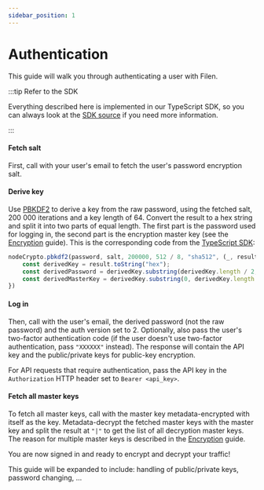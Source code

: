 ```yaml
---
sidebar_position: 1
---
```



# Authentication

This guide will walk you through authenticating a user with Filen. 

:::tip Refer to the SDK

Everything described here is implemented in our TypeScript SDK, so you can always look at the [SDK source](https://github.com/FilenCloudDienste/filen-sdk-ts/blob/main/src/index.ts) if you need more information.

:::

#### Fetch salt

First, call <ApiEndpointLink endpoint="/v3/auth/info" slug="get-auth-info" /> with your user's email to fetch the user's password encryption salt.

#### Derive key

Use [PBKDF2](https://en.wikipedia.org/wiki/PBKDF2) to derive a key from the raw password, using the fetched salt, 200 000 iterations and a key length of 64. Convert the result to a hex string and split it into two parts of equal length. The first part is the password used for logging in, the second part is the encryption master key (see the [Encryption](./encryption) guide). This is the corresponding code from the [TypeScript SDK](../../sdk):

```ts
nodeCrypto.pbkdf2(password, salt, 200000, 512 / 8, "sha512", (_, result) => {
    const derivedKey = result.toString("hex");
    const derivedPassword = derivedKey.substring(derivedKey.length / 2, derivedKey.length);
    const derivedMasterKey = derivedKey.substring(0, derivedKey.length / 2);
})
```

#### Log in

Then, call <ApiEndpointLink endpoint="/v3/login"/> with the user's email, the derived password (not the raw password) and the auth version set to 2. Optionally, also pass the user's two-factor authentication code (if the user doesn't use two-factor authentication, pass `"XXXXXX"` instead). The response will contain the API key and the public/private keys for public-key encryption.

For API requests that require authentication, pass the API key in the `Authorization` HTTP header set to `Bearer <api_key>`. 

#### Fetch all master keys

To fetch all master keys, call <ApiEndpointLink endpoint="/v3/user/masterKeys"/> with the master key metadata-encrypted with itself as the key. Metadata-decrypt the fetched master keys with the master key and split the result at `"|"` to get the list of all decryption master keys. The reason for multiple master keys is described in the [Encryption](./encryption#general-information-on-master-keys) guide.

You are now signed in and ready to encrypt and decrypt your traffic!

<span className="muted">This guide will be expanded to include: handling of public/private keys, password changing, ...</span>

<!---

Todo:
- [ ] add "all endpoints are at ..." general info
- [x] add links to Encryption guide
- [ ] maybe the public/private keys need more specific wording
- [ ] add:
    - [ ] handling of public/private keys
    - [ ] changing password and handling of changed master key

--->